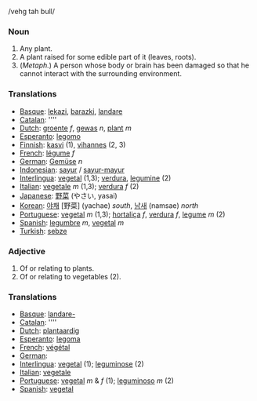 /vehg tah bull/

===Noun===
# Any plant.
# A plant raised for some edible part of it (leaves, roots).
# (''Metaph.'') A person whose body or brain has been damaged so that he cannot interact with the surrounding environment.

===Translations===

*[[Basque]]: [[lekazi]], [[barazki]], [[landare]]
*[[Catalan]]: [[]] ''''
*[[Dutch]]: [[groente]] ''f'', [[gewas]] ''n'', [[plant]] ''m''
*[[Esperanto]]: [[legomo]]
*[[Finnish]]: [[kasvi]] (1), [[vihannes]] (2, 3)
*[[French]]: [[légume]] ''f''
*[[German]]: [[Gemüse]] ''n''
*[[Indonesian]]: [[sayur]] / [[sayur-mayur]]
*[[Interlingua]]: [[vegetal]] (1,3); [[verdura]], [[legumine]] (2)
*[[Italian]]: [[vegetale]] ''m'' (1,3); [[verdura]] ''f'' (2)
*[[Japanese]]: [[野菜]] (やさい, yasai)
*[[Korean]]: [[야채]] [野菜] (yachae) ''south'', [[남새]] (namsae) ''north''
*[[Portuguese]]: [[vegetal]] ''m'' (1,3); [[hortaliça]] ''f'', [[verdura]] ''f'', [[legume]] ''m'' (2)
*[[Spanish]]: [[legumbre]] ''m'', [[vegetal]] ''m''
*[[Turkish]]: [[sebze]]

===Adjective===
# Of or relating to plants.
# Of or relating to vegetables (2).

===Translations===

*[[Basque]]: [[landare-]]
*[[Catalan]]: [[]] ''''
*[[Dutch]]: [[plantaardig]]
*[[Esperanto]]: [[legoma]]
*[[French]]: [[végétal]]
*[[German]]: [[]]
*[[Interlingua]]: [[vegetal]] (1); [[leguminose]] (2)
*[[Italian]]: [[vegetale]]
*[[Portuguese]]: [[vegetal]] ''m'' & ''f'' (1); [[leguminoso]] ''m'' (2)
*[[Spanish]]: [[vegetal]]